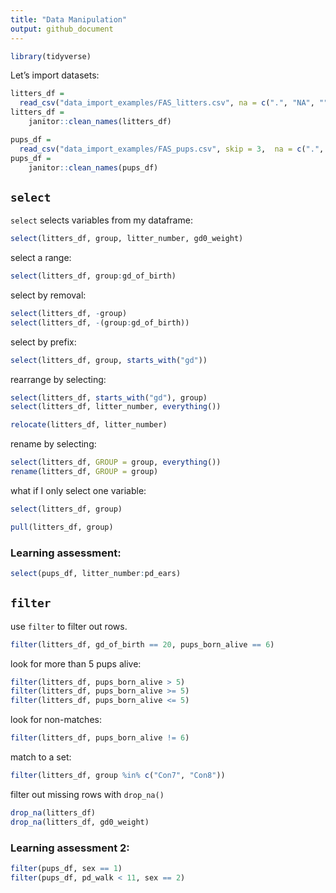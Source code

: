 ```yaml
---
title: "Data Manipulation"
output: github_document
---
```


```r
library(tidyverse)
```

Let's import datasets:

```r
litters_df = 
  read_csv("data_import_examples/FAS_litters.csv", na = c(".", "NA", ""))
litters_df = 
    janitor::clean_names(litters_df)

pups_df = 
  read_csv("data_import_examples/FAS_pups.csv", skip = 3,  na = c(".", "NA", ""))
pups_df = 
    janitor::clean_names(pups_df)
```


## `select`

`select` selects variables from my dataframe:

```r
select(litters_df, group, litter_number, gd0_weight)
```

select a range:

```r
select(litters_df, group:gd_of_birth)
```


select by removal:
```r
select(litters_df, -group)
select(litters_df, -(group:gd_of_birth))
```


select by prefix:

```r
select(litters_df, group, starts_with("gd"))
```

rearrange by selecting:

```r
select(litters_df, starts_with("gd"), group)
select(litters_df, litter_number, everything())

relocate(litters_df, litter_number)
```

rename by selecting:

```r
select(litters_df, GROUP = group, everything())
rename(litters_df, GROUP = group)
```


what if I only select one variable:

```r
select(litters_df, group)

pull(litters_df, group)
```


### Learning assessment:

```r
select(pups_df, litter_number:pd_ears)
```


## `filter`

use `filter` to filter out rows.

```r
filter(litters_df, gd_of_birth == 20, pups_born_alive == 6)
```


look for more than 5 pups alive:

```r
filter(litters_df, pups_born_alive > 5)
filter(litters_df, pups_born_alive >= 5)
filter(litters_df, pups_born_alive <= 5)
```


look for non-matches:

```r
filter(litters_df, pups_born_alive != 6)
```


match to a set:

```r
filter(litters_df, group %in% c("Con7", "Con8"))
```

filter out missing rows with `drop_na()`

```r
drop_na(litters_df)
drop_na(litters_df, gd0_weight)
```

### Learning assessment 2:

```r
filter(pups_df, sex == 1)
filter(pups_df, pd_walk < 11, sex == 2)
```



